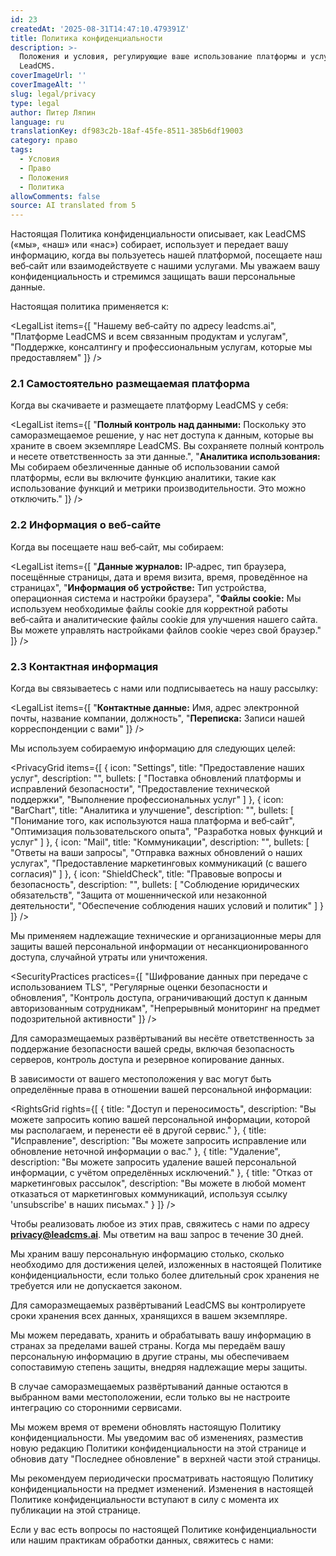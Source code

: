 ```yaml
---
id: 23
createdAt: '2025-08-31T14:47:10.479391Z'
title: Политика конфиденциальности
description: >-
  Положения и условия, регулирующие ваше использование платформы и услуг
  LeadCMS.
coverImageUrl: ''
coverImageAlt: ''
slug: legal/privacy
type: legal
author: Питер Ляпин
language: ru
translationKey: df983c2b-18af-45fe-8511-385b6df19003
category: право
tags:
  - Условия
  - Право
  - Положения
  - Политика
allowComments: false
source: AI translated from 5
---
```


<LegalSection title="1. Введение">

Настоящая Политика конфиденциальности описывает, как LeadCMS («мы», «наш» или «нас») собирает, использует и передает вашу информацию, когда вы пользуетесь нашей платформой, посещаете наш веб‑сайт или взаимодействуете с нашими услугами. Мы уважаем вашу конфиденциальность и стремимся защищать ваши персональные данные.

Настоящая политика применяется к:

<LegalList items={[
  "Нашему веб‑сайту по адресу leadcms.ai",
  "Платформе LeadCMS и всем связанным продуктам и услугам",
  "Поддержке, консалтингу и профессиональным услугам, которые мы предоставляем"
]} />

</LegalSection>

<LegalSection title="2. Информация, которую мы собираем">

### 2.1 Самостоятельно размещаемая платформа

Когда вы скачиваете и размещаете платформу LeadCMS у себя:

<LegalList items={[
  "<strong>Полный контроль над данными:</strong> Поскольку это саморазмещаемое решение, у нас нет доступа к данным, которые вы храните в своем экземпляре LeadCMS. Вы сохраняете полный контроль и несете ответственность за эти данные.",
  "<strong>Аналитика использования:</strong> Мы собираем обезличенные данные об использовании самой платформы, если вы включите функцию аналитики, такие как использование функций и метрики производительности. Это можно отключить."
]} />

### 2.2 Информация о веб‑сайте

Когда вы посещаете наш веб‑сайт, мы собираем:

<LegalList items={[
  "<strong>Данные журналов:</strong> IP‑адрес, тип браузера, посещённые страницы, дата и время визита, время, проведённое на страницах",
  "<strong>Информация об устройстве:</strong> Тип устройства, операционная система и настройки браузера",
  "<strong>Файлы cookie:</strong> Мы используем необходимые файлы cookie для корректной работы веб‑сайта и аналитические файлы cookie для улучшения нашего сайта. Вы можете управлять настройками файлов cookie через свой браузер."
]} />

### 2.3 Контактная информация

Когда вы связываетесь с нами или подписываетесь на нашу рассылку:

<LegalList items={[
  "<strong>Контактные данные:</strong> Имя, адрес электронной почты, название компании, должность",
  "<strong>Переписка:</strong> Записи нашей корреспонденции с вами"
]} />

</LegalSection>

<LegalSection title="3. Как мы используем вашу информацию">

Мы используем собираемую информацию для следующих целей:

<PrivacyGrid items={[
  {
    icon: "Settings",
    title: "Предоставление наших услуг",
    description: "",
    bullets: [
      "Поставка обновлений платформы и исправлений безопасности",
      "Предоставление технической поддержки",
      "Выполнение профессиональных услуг"
    ]
  },
  {
    icon: "BarChart",
    title: "Аналитика и улучшение",
    description: "",
    bullets: [
      "Понимание того, как используются наша платформа и веб‑сайт",
      "Оптимизация пользовательского опыта",
      "Разработка новых функций и услуг"
    ]
  },
  {
    icon: "Mail",
    title: "Коммуникации",
    description: "",
    bullets: [
      "Ответы на ваши запросы",
      "Отправка важных обновлений о наших услугах",
      "Предоставление маркетинговых коммуникаций (с вашего согласия)"
    ]
  },
  {
    icon: "ShieldCheck",
    title: "Правовые вопросы и безопасность",
    description: "",
    bullets: [
      "Соблюдение юридических обязательств",
      "Защита от мошеннической или незаконной деятельности",
      "Обеспечение соблюдения наших условий и политик"
    ]
  }
]} />

</LegalSection>

<LegalSection title="4. Безопасность данных">

Мы применяем надлежащие технические и организационные меры для защиты вашей персональной информации от несанкционированного доступа, случайной утраты или уничтожения.

<SecurityPractices practices={[
  "Шифрование данных при передаче с использованием TLS",
  "Регулярные оценки безопасности и обновления",
  "Контроль доступа, ограничивающий доступ к данным авторизованным сотрудникам",
  "Непрерывный мониторинг на предмет подозрительной активности"
]} />

Для саморазмещаемых развёртываний вы несёте ответственность за поддержание безопасности вашей среды, включая безопасность серверов, контроль доступа и резервное копирование данных.

</LegalSection>

<LegalSection title="5. Ваши права и выбор">

В зависимости от вашего местоположения у вас могут быть определённые права в отношении вашей персональной информации:

<RightsGrid rights={[
  {
    title: "Доступ и переносимость",
    description: "Вы можете запросить копию вашей персональной информации, которой мы располагаем, и перенести её в другой сервис."
  },
  {
    title: "Исправление",
    description: "Вы можете запросить исправление или обновление неточной информации о вас."
  },
  {
    title: "Удаление",
    description: "Вы можете запросить удаление вашей персональной информации, с учётом определённых исключений."
  },
  {
    title: "Отказ от маркетинговых рассылок",
    description: "Вы можете в любой момент отказаться от маркетинговых коммуникаций, используя ссылку 'unsubscribe' в наших письмах."
  }
]} />

Чтобы реализовать любое из этих прав, свяжитесь с нами по адресу **privacy@leadcms.ai**. Мы ответим на ваш запрос в течение 30 дней.

</LegalSection>

<LegalSection title="6. Хранение данных">

Мы храним вашу персональную информацию столько, сколько необходимо для достижения целей, изложенных в настоящей Политике конфиденциальности, если только более длительный срок хранения не требуется или не допускается законом.

Для саморазмещаемых развёртываний LeadCMS вы контролируете сроки хранения всех данных, хранящихся в вашем экземпляре.

</LegalSection>

<LegalSection title="7. Международная передача данных">

Мы можем передавать, хранить и обрабатывать вашу информацию в странах за пределами вашей страны. Когда мы передаём вашу персональную информацию в другие страны, мы обеспечиваем сопоставимую степень защиты, внедряя надлежащие меры защиты.

В случае саморазмещаемых развёртываний данные остаются в выбранном вами местоположении, если только вы не настроите интеграцию со сторонними сервисами.

</LegalSection>

<LegalSection title="8. Изменения настоящей политики">

Мы можем время от времени обновлять настоящую Политику конфиденциальности. Мы уведомим вас об изменениях, разместив новую редакцию Политики конфиденциальности на этой странице и обновив дату "Последнее обновление" в верхней части этой страницы.

Мы рекомендуем периодически просматривать настоящую Политику конфиденциальности на предмет изменений. Изменения в настоящей Политике конфиденциальности вступают в силу с момента их публикации на этой странице.

</LegalSection>

<LegalSection title="9. Свяжитесь с нами">

Если у вас есть вопросы по настоящей Политике конфиденциальности или нашим практикам обработки данных, свяжитесь с нами:

<ContactInfo type="email" value="privacy@leadcms.ai" label="Электронная почта" />

</LegalSection>
